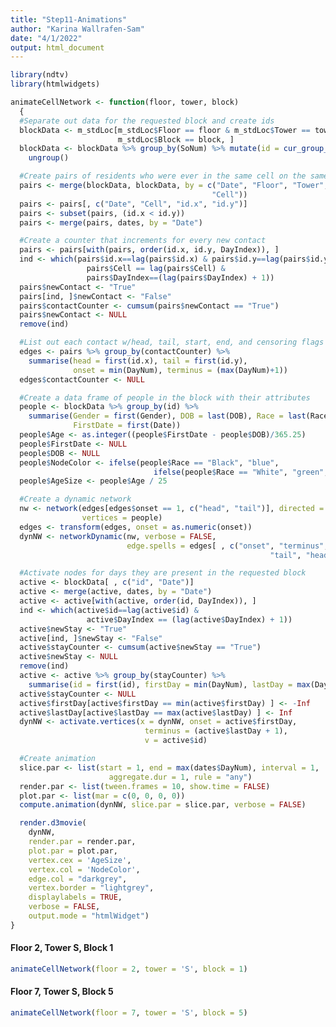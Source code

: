 ```yaml
---
title: "Step11-Animations"
author: "Karina Wallrafen-Sam"
date: "4/1/2022"
output: html_document
---
```


```r
library(ndtv)
library(htmlwidgets)

animateCellNetwork <- function(floor, tower, block)
  {
  #Separate out data for the requested block and create ids
  blockData <- m_stdLoc[m_stdLoc$Floor == floor & m_stdLoc$Tower == tower &
                        m_stdLoc$Block == block, ]
  blockData <- blockData %>% group_by(SoNum) %>% mutate(id = cur_group_id()) %>%
    ungroup()

  #Create pairs of residents who were ever in the same cell on the same day
  pairs <- merge(blockData, blockData, by = c("Date", "Floor", "Tower", "Block",
                                             "Cell"))
  pairs <- pairs[, c("Date", "Cell", "id.x", "id.y")]
  pairs <- subset(pairs, (id.x < id.y))
  pairs <- merge(pairs, dates, by = "Date")

  #Create a counter that increments for every new contact
  pairs <- pairs[with(pairs, order(id.x, id.y, DayIndex)), ]
  ind <- which(pairs$id.x==lag(pairs$id.x) & pairs$id.y==lag(pairs$id.y) &
                 pairs$Cell == lag(pairs$Cell) &
                 pairs$DayIndex==(lag(pairs$DayIndex) + 1))
  pairs$newContact <- "True"
  pairs[ind, ]$newContact <- "False"
  pairs$contactCounter <- cumsum(pairs$newContact == "True")
  pairs$newContact <- NULL
  remove(ind)

  #List out each contact w/head, tail, start, end, and censoring flags
  edges <- pairs %>% group_by(contactCounter) %>%
    summarise(head = first(id.x), tail = first(id.y),
              onset = min(DayNum), terminus = (max(DayNum)+1))
  edges$contactCounter <- NULL

  #Create a data frame of people in the block with their attributes
  people <- blockData %>% group_by(id) %>%
    summarise(Gender = first(Gender), DOB = last(DOB), Race = last(Race),
              FirstDate = first(Date))
  people$Age <- as.integer((people$FirstDate - people$DOB)/365.25)
  people$FirstDate <- NULL
  people$DOB <- NULL
  people$NodeColor <- ifelse(people$Race == "Black", "blue",
                                ifelse(people$Race == "White", "green", "red"))
  people$AgeSize <- people$Age / 25

  #Create a dynamic network
  nw <- network(edges[edges$onset == 1, c("head", "tail")], directed = FALSE,
                vertices = people)
  edges <- transform(edges, onset = as.numeric(onset))
  dynNW <- networkDynamic(nw, verbose = FALSE, 
                          edge.spells = edges[ , c("onset", "terminus",
                                                          "tail", "head")])

  #Activate nodes for days they are present in the requested block
  active <- blockData[ , c("id", "Date")]
  active <- merge(active, dates, by = "Date")
  active <- active[with(active, order(id, DayIndex)), ]
  ind <- which(active$id==lag(active$id) &
                 active$DayIndex == (lag(active$DayIndex) + 1))
  active$newStay <- "True"
  active[ind, ]$newStay <- "False"
  active$stayCounter <- cumsum(active$newStay == "True")
  active$newStay <- NULL
  remove(ind)
  active <- active %>% group_by(stayCounter) %>%
    summarise(id = first(id), firstDay = min(DayNum), lastDay = max(DayNum))
  active$stayCounter <- NULL
  active$firstDay[active$firstDay == min(active$firstDay) ] <- -Inf
  active$lastDay[active$lastDay == max(active$lastDay) ] <- Inf
  dynNW <- activate.vertices(x = dynNW, onset = active$firstDay,
                              terminus = (active$lastDay + 1),
                              v = active$id)

  #Create animation
  slice.par <- list(start = 1, end = max(dates$DayNum), interval = 1,
                      aggregate.dur = 1, rule = "any")
  render.par <- list(tween.frames = 10, show.time = FALSE)
  plot.par <- list(mar = c(0, 0, 0, 0))
  compute.animation(dynNW, slice.par = slice.par, verbose = FALSE)

  render.d3movie(
    dynNW,
    render.par = render.par,
    plot.par = plot.par,
    vertex.cex = 'AgeSize',
    vertex.col = 'NodeColor',
    edge.col = "darkgrey",
    vertex.border = "lightgrey",
    displaylabels = TRUE,
    verbose = FALSE,
    output.mode = "htmlWidget")
}
```

#### Floor 2, Tower S, Block 1

```r
animateCellNetwork(floor = 2, tower = 'S', block = 1)
```

#### Floor 7, Tower S, Block 5

```r
animateCellNetwork(floor = 7, tower = 'S', block = 5)
```
